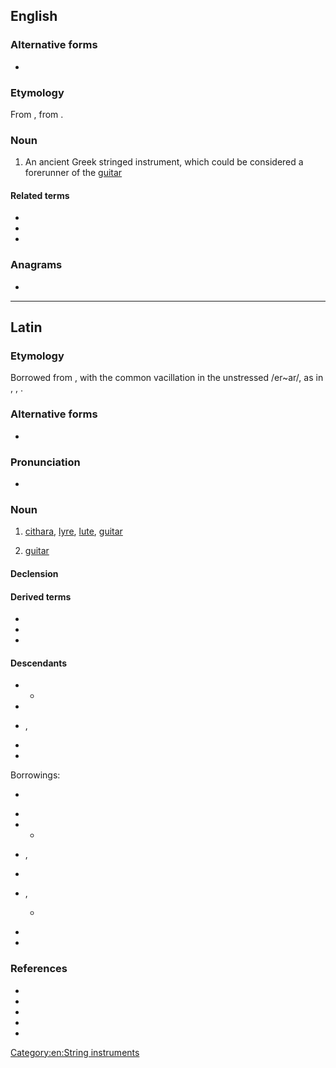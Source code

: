 {{also|cíthara}}
==English==

===Alternative forms===
* {{l|en|kithara}}

===Etymology===
From {{bor|en|la|cithara}}, from {{der|en|grc|κιθάρα}}. {{doublet|en|cither|guitar|zither}}

===Noun===
{{en-noun|s|citharai|citharae|pl4qual=archaic|citharæ}}

# {{lb|en|musici}} An ancient Greek stringed instrument, which could be considered a forerunner of the [[guitar]]

====Related terms====
* {{l|en|citharist}}
* {{l|en|citharoedic}}
* {{l|en|citole}}

===Anagrams===
* {{anagrams|en|a=aachirt|Cathari|Chaitra|cathair|chirata}}

[[Category:en:String instruments]]

----

==Latin==

===Etymology===
Borrowed from {{bor|la|grc|κιθάρα}}, with the common vacillation in the unstressed /er~ar/, as in {{m|la|Caesar|Caesar- ~ Caeser-}}, {{m|la|hilaris|hilaris ~ hilerus}}, {{m|la|materis|materis ~ mataris}}.

===Alternative forms===
* {{alter|la|citera|chitera|chitarus}}

===Pronunciation===
* {{la-IPA|eccl=yes|cithara}}

===Noun===
{{la-noun|cithara<1>}}

# {{lb|la|musical instrument}} [[#English|cithara]], [[lyre]], [[lute]], [[guitar]]
# {{lb|la|New Latin}} [[guitar]] {{gloss|{{ellipsis of|la|cithara hispānica|nocap=1}}}}

====Declension====
{{la-ndecl|cithara<1>}}

====Derived terms====
* {{l|la|citharicen}}
* {{l|la|citharista}}
* {{l|la|citharizō}}

====Descendants====
{{top2}}
* {{desc|frm|citre}}
** {{desc|fr|cistre}}
* {{desc|it|cetra|cetera, cetra}}
* {{desc|pro|sedra}}, {{l|pro|cidra}}
* {{desc|osp|cedra}}
* {{desc|ro|ceteră}}
{{bottom}}

Borrowings:
{{top2}}
* {{desc|ar|قِيثَارَة|bor=1}}  {{see desc}}
* {{desc|da|citer|bor=1}}
* {{desc|dum|cythaer|bor=1}}
** {{desc|nl|citer}}
* {{desc|en|cithara|bor=1}}, {{l|en|cither}}
* {{desc|fr|cithare|bor=1}}
* {{desc|goh|zitera|bor=1}}, {{l|goh|cithara}}
** {{desc|de|Zither}} {{see desc}}
* {{desc|pt|cítara|bor=1}}
* {{desc|es|cítara|bor=1}}
{{bottom}}

===References===
* {{R:L&S}}
* {{R:Elementary Lewis}}
* {{R:Gaffiot}}
* {{R:Peck}}
* {{R:Smith's Antiquities}}